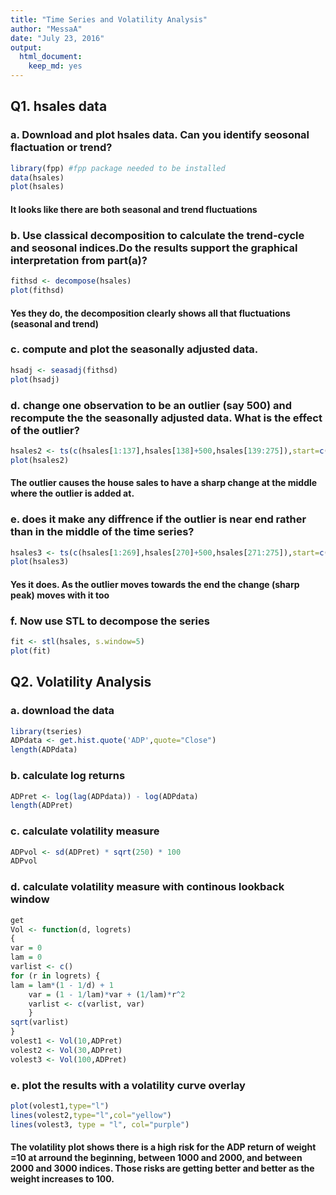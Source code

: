 ```yaml
---
title: "Time Series and Volatility Analysis"
author: "MessaA"
date: "July 23, 2016"
output: 
  html_document: 
    keep_md: yes
---
```

## Q1. hsales data  
### a. Download and plot hsales data. Can you identify seosonal flactuation or trend?
```r
library(fpp) #fpp package needed to be installed
data(hsales)
plot(hsales)
```  

#### It looks like there are both seasonal and trend fluctuations

### b. Use classical decomposition to calculate the trend-cycle and seosonal indices.Do the results support the graphical interpretation from part(a)?  
```r
fithsd <- decompose(hsales)
plot(fithsd)
```  

#### Yes they do, the decomposition clearly shows all that fluctuations (seasonal and trend)

### c. compute and plot the seasonally adjusted data.
```r
hsadj <- seasadj(fithsd)
plot(hsadj)
```  

### d. change one observation to be an outlier  (say 500) and recompute the the seasonally adjusted data. What is the effect of the outlier?  
```r
hsales2 <- ts(c(hsales[1:137],hsales[138]+500,hsales[139:275]),start=c(1973,1),frequency=12)
plot(hsales2)
```  

#### The outlier causes the house sales to have a sharp change at the middle where the outlier is added at. 

### e. does it make any diffrence if the outlier is near end rather than in the middle of the time series?  
```r
hsales3 <- ts(c(hsales[1:269],hsales[270]+500,hsales[271:275]),start=c(1973,1),frequency=12)
plot(hsales3)
```  

#### Yes it does. As the outlier moves towards the end the change (sharp peak) moves with it too

### f. Now use STL to decompose the series  
```r
fit <- stl(hsales, s.window=5)
plot(fit)
```  

## Q2. Volatility Analysis  

### a. download the data  
```r
library(tseries)
ADPdata <- get.hist.quote('ADP',quote="Close")
length(ADPdata)
```  
### b. calculate log returns  
```r
ADPret <- log(lag(ADPdata)) - log(ADPdata)
length(ADPret)
```  
### c. calculate volatility measure   
```r
ADPvol <- sd(ADPret) * sqrt(250) * 100
ADPvol
```  
### d. calculate volatility measure with continous lookback window  
```r
get
Vol <- function(d, logrets)
{
var = 0
lam = 0
varlist <- c()
for (r in logrets) {
lam = lam*(1 - 1/d) + 1
	var = (1 - 1/lam)*var + (1/lam)*r^2
	varlist <- c(varlist, var)
	}
sqrt(varlist)
}
volest1 <- Vol(10,ADPret)
volest2 <- Vol(30,ADPret)
volest3 <- Vol(100,ADPret)
```  

### e. plot the results with a volatility curve overlay  
```r
plot(volest1,type="l")
lines(volest2,type="l",col="yellow")
lines(volest3, type = "l", col="purple")
```  

#### The volatility plot shows there is a high risk for the ADP return of weight =10 at arround the beginning, between 1000 and 2000, and between 2000 and 3000 indices. Those risks are getting better and better as the weight increases to 100. 
